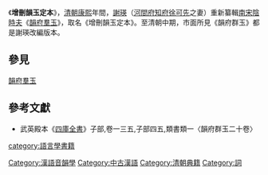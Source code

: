《'''增刪韻玉定本'''》，[[清朝|清朝]][[康熙|康熙]]年間，[[謝瑛|謝瑛]]（[[河間府|河間府]][[知府|知府]][[徐可先|徐可先]]之妻）重新纂輯[[南宋|南宋]][[陰時夫|陰時夫]]《[[韻府羣玉|韻府羣玉]]》，取名《增刪韻玉定本》。至清朝中期，市面所見《韻府群玉》都是謝瑛改編版本。

== 參見 ==
[[韻府羣玉|韻府羣玉]]

== 參考文獻 ==
{{refbegin}}
*武英殿本《[[四庫全書|四庫全書]]》子部,卷一三五,子部四五,類書類一〈韻府群玉二十卷〉
{{refend}}

{{lang-stub}}
[[category:語言學書籍|category:語言學書籍]]
[[Category:漢語音韻學|Category:漢語音韻學]]
[[Category:中古漢語|Category:中古漢語]]
[[Category:清朝典籍|Category:清朝典籍]]
[[Category:詞|Category:詞]]